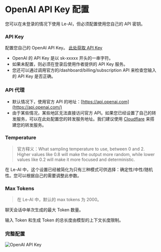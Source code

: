 # OpenAI API Key 配置

您可以在未登录的情况下使用 Le-AI，但必须配置使用您自己的 API 密钥。

### API Key

配置您自己的 OpenAI API Key。 [此处获取 API Key](https://platform.openai.com/account/api-keys)

- OpenAI 的 API Key 是以 sk-xxxxx 开头的一串字符。
- 如果未配置，则必须在登录后使用作者提供的 API Key 服务。
- 您还可以通过调用官方的/dashboard/billing/subscription API 来检查您输入的 API Key 是否正确。

### API 代理

- 默认情况下，使用官方 API 的地址：[https://api.openai.com](https://api.openai.com/)
- 由于某些情况，某些地区无法直接访问官方 API。如果您已经设置了自己的转发服务，可以在此处配置您的转发服务地址。我们建议使用 [Cloudflare](https://www.cloudflare.com/) 来搭建您的转发服务。

### Temperature

> 官方释义：What sampling temperature to use, between 0 and 2. Higher values like 0.8 will make the output more random, while lower values like 0.2 will make it more focused and deterministic.

在 Le-AI 中，这个设置已经被简化为只有三种模式可供选择：确定性/中性/随机性。您可以根据自己的需要调整此参数。

### Max Tokens

> 在 Le-AI 中，默认的 max tokens 为 2000。

聊天会话中单次生成的最大 Token 数量。

输入 Token 和生成 Token 的总长度由模型的上下文长度限制。

### 完整配置

![OpenAI API Key](/api-key-configure/open-ai/configure.png)
